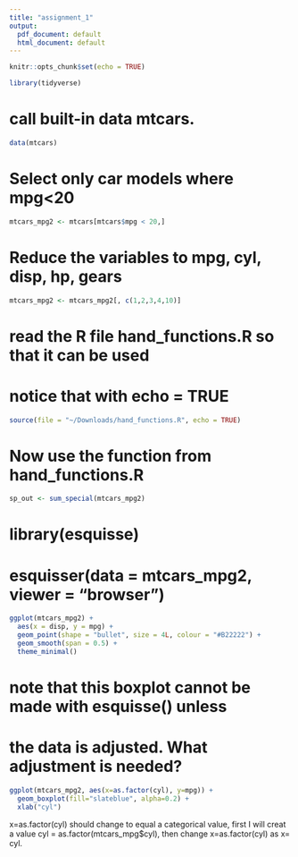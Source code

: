 ```yaml
---
title: "assignment_1"
output:
  pdf_document: default
  html_document: default
---
```


```r
knitr::opts_chunk$set(echo = TRUE)
```

```r
library(tidyverse)
```


# call built-in data mtcars.
```r
data(mtcars)
```

# Select only car models where mpg<20
```r
mtcars_mpg2 <- mtcars[mtcars$mpg < 20,]
```

# Reduce the variables to mpg, cyl, disp, hp, gears
```r
mtcars_mpg2 <- mtcars_mpg2[, c(1,2,3,4,10)]
```

# read the R file hand_functions.R so that it can be used
# notice that with echo = TRUE 
```r
source(file = "~/Downloads/hand_functions.R", echo = TRUE)
```

# Now use the function from hand_functions.R
```r
sp_out <- sum_special(mtcars_mpg2)
```

# library(esquisse)
# 
# esquisser(data = mtcars_mpg2, viewer = "browser")

```r
ggplot(mtcars_mpg2) +
  aes(x = disp, y = mpg) +
  geom_point(shape = "bullet", size = 4L, colour = "#B22222") +
  geom_smooth(span = 0.5) +
  theme_minimal()
```

# note that this boxplot cannot be made with esquisse() unless
# the data is adjusted.  What adjustment is needed?

```r
ggplot(mtcars_mpg2, aes(x=as.factor(cyl), y=mpg)) + 
  geom_boxplot(fill="slateblue", alpha=0.2) + 
  xlab("cyl")
```


x=as.factor(cyl) should change to equal a categorical value, first I will creat a value cyl = as.factor(mtcars_mpg$cyl), then change x=as.factor(cyl) as x= cyl.



